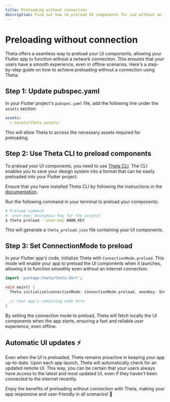 ```yaml
---
title: Preloading without connection
description: Find out how to preload UI components for use without an Internet connection.
---
```


# Preloading without connection

Theta offers a seamless way to preload your UI components, allowing your Flutter app to function without a network connection. This ensures that your users have a smooth experience, even in offline scenarios. Here's a step-by-step guide on how to achieve preloading without a connection using Theta:

## Step 1: Update pubspec.yaml

In your Flutter project's `pubspec.yaml` file, add the following line under the `assets` section:

```yaml
assets:
  - assets/theta_assets/
```

This will allow Theta to access the necessary assets required for preloading.

## Step 2: Use Theta CLI to preload components

To preload your UI components, you need to use [Theta CLI](https://pub.dev/packages/theta_cli). The CLI enables you to save your design system into a format that can be easily preloaded into your Flutter project.

Ensure that you have installed Theta CLI by following the instructions in the [documentation](https://docs.buildwiththeta.com/en/cli/introduction).

Run the following command in your terminal to preload your components:

```sh
# Preload command
# -anon-key: Anonymous key for the project
$ theta preload --anon-key ANON_KEY
```

This will generate a `theta_preload.json` file containing your UI components.

## Step 3: Set ConnectionMode to preload

In your Flutter app's code, initialize Theta with `ConnectionMode.preload`. This mode will enable your app to preload the UI components when it launches, allowing it to function smoothly even without an internet connection.

```dart
import 'package:theta/theta.dart';

void main() {
  Theta.initialize(connectionMode: ConnectionMode.preload, anonKey: Env.thetaKey);

  // Your app's remaining code here
}
```

By setting the connection mode to preload, Theta will fetch locally the UI components when the app starts, ensuring a fast and reliable user experience, even offline.

## Automatic UI updates ⚡️

Even when the UI is preloaded, Theta remains proactive in keeping your app up-to-date. Upon each app launch, Theta will automatically check for an updated remote UI. This way, you can be certain that your users always have access to the latest and most updated UI, even if they haven't been connected to the internet recently.

Enjoy the benefits of preloading without connection with Theta, making your app responsive and user-friendly in all scenarios! 💫

